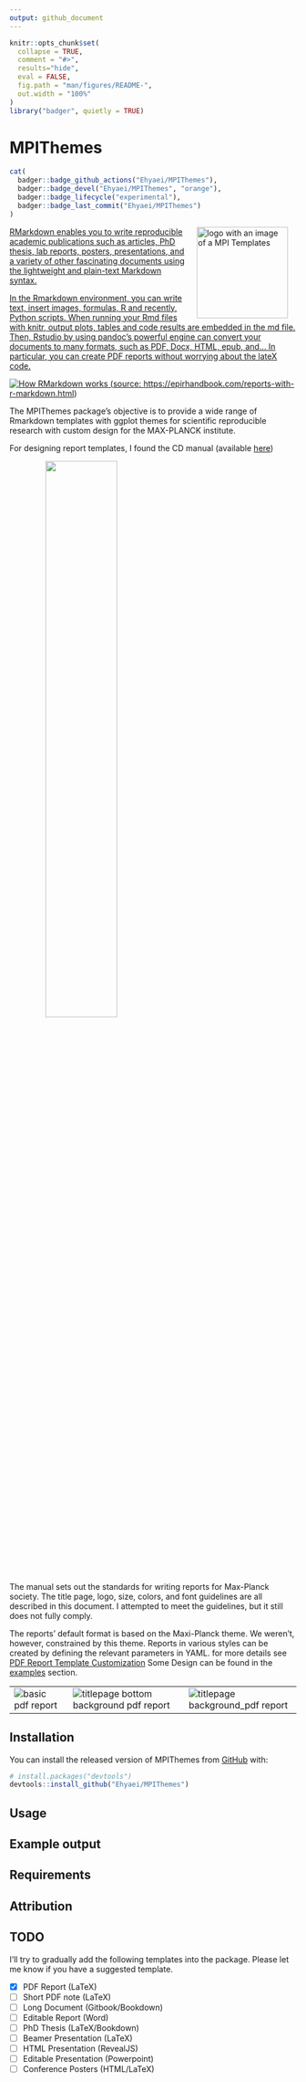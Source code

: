 ```yaml
---
output: github_document
---
```


<!-- README.md is generated from README.Rmd. Please edit that file -->

```r
knitr::opts_chunk$set(
  collapse = TRUE,
  comment = "#>",
  results="hide",
  eval = FALSE,
  fig.path = "man/figures/README-",
  out.width = "100%"
)
library("badger", quietly = TRUE)
```

<style type="text/css">
.centerImage
{
 text-align:center;
 display:block;
}
</style>

# MPIThemes

```r
cat(
  badger::badge_github_actions("Ehyaei/MPIThemes"),
  badger::badge_devel("Ehyaei/MPIThemes", "orange"),
  badger::badge_lifecycle("experimental"),
  badger::badge_last_commit("Ehyaei/MPIThemes")
)
```

<a href={https://github.com/Ehyaei/MPIThemes}><img src="man/figures/logo.png" alt="logo with an image of a MPI Templates" align="right" width="160" style="padding: 0 15px; float: right;"/>

RMarkdown enables you to write reproducible academic publications such as articles, PhD thesis, lab reports, posters, presentations, and a variety of other fascinating documents using the lightweight and plain-text Markdown syntax.

In the Rmarkdown environment, you can write text, insert images, formulas, R and recently, Python scripts. When running your Rmd files with knitr, output plots, tables and code results are embedded in the md file. Then, Rstudio by using pandoc's powerful engine can convert your documents to many formats, such as PDF, Docx, HTML, epub, and... In particular, you can create PDF reports without worrying about the lateX code.

![How RMarkdown works](vignettes/src/img/rmarkdown_overview.png) (source: <https://epirhandbook.com/reports-with-r-markdown.html>)

The MPIThemes package's objective is to provide a wide range of Rmarkdown templates with ggplot themes for scientific reproducible research with custom design for the MAX-PLANCK institute.

For designing report templates, I found the CD manual (available [here](https://docplayer.org/2328711-Max-planck-institut-das-erscheinungsbild-der-max-planck-gesellschaft-4-ueberarbeitete-auflage.html))

<img src="vignettes/src/img/cd_manual.png" class="centerImage" height="50%"/>

The manual sets out the standards for writing reports for Max-Planck society. The title page, logo, size, colors, and font guidelines are all described in this document. I attempted to meet the guidelines, but it still does not fully comply.

The reports' default format is based on the Maxi-Planck theme. We weren't, however, constrained by this theme. Reports in various styles can be created by defining the relevant parameters in YAML.
for more details see [PDF Report Template Customization]()
Some Design can be found in the [examples](https://github.com/Ehyaei/MPIThemes/tree/master/examples) section.

<table width="100%" border="0">
  <tr>    
  <td><img src="examples/basic_pdf_report/basic_pdf_report.png" alt="basic pdf report" align="left" /></td>
  <td><img src="examples/titlepage_bottom_background_pdf_report/titlepage_bottom_background_pdf_report.png" alt="titlepage bottom background pdf report" align="center" /></td>
  <td><img src="examples/titlepage_background_pdf_report/titlepage_background_pdf_report.png" alt="titlepage background_pdf report" align="right"/></td>
  </tr>
</table>

## Installation

You can install the released version of MPIThemes from [GitHub](https://github.com/) with:

``` r
# install.packages("devtools")
devtools::install_github("Ehyaei/MPIThemes")
```

## Usage

## Example output

## Requirements

## Attribution

## TODO

I'll try to gradually add the following templates into the package. Please let me know if you have a suggested template.

-   [x] PDF Report (LaTeX)
-   [ ] Short PDF note (LaTeX)
-   [ ] Long Document (Gitbook/Bookdown)
-   [ ] Editable Report (Word)
-   [ ] PhD Thesis (LaTeX/Bookdown)
-   [ ] Beamer Presentation (LaTeX)
-   [ ] HTML Presentation (RevealJS)
-   [ ] Editable Presentation (Powerpoint)
-   [ ] Conference Posters (HTML/LaTeX)
